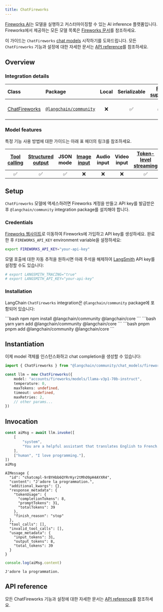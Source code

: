 ```yaml
---
title: ChatFireworks
---
```


[Fireworks AI](https://fireworks.ai/)는 모델을 실행하고 커스터마이징할 수 있는 AI inference 플랫폼입니다. Fireworks에서 제공하는 모든 모델 목록은 [Fireworks 문서](https://fireworks.ai/models)를 참조하세요.

이 가이드는 `ChatFireworks` [chat models](/oss/langchain/models) 시작하기를 도와드립니다. 모든 `ChatFireworks` 기능과 설정에 대한 자세한 문서는 [API reference](https://api.js.langchain.com/classes/langchain_community_chat_models_fireworks.ChatFireworks.html)를 참조하세요.

## Overview

### Integration details

| Class | Package | Local | Serializable | [PY support](https://python.langchain.com/docs/integrations/chat/fireworks) | Downloads | Version |
| :--- | :--- | :---: | :---: |  :---: | :---: | :---: |
| [ChatFireworks](https://api.js.langchain.com/classes/langchain_community_chat_models_fireworks.ChatFireworks.html) | [`@langchain/community`](https://www.npmjs.com/package/@langchain/community) | ❌ | ✅ | ✅ | ![NPM - Downloads](https://img.shields.io/npm/dm/@langchain/community?style=flat-square&label=%20&) | ![NPM - Version](https://img.shields.io/npm/v/@langchain/community?style=flat-square&label=%20&) |

### Model features

특정 기능 사용 방법에 대한 가이드는 아래 표 헤더의 링크를 참조하세요.

| [Tool calling](/oss/langchain/tools) | [Structured output](/oss/langchain/structured-output) | JSON mode | [Image input](/oss/langchain/messages#multimodal) | Audio input | Video input | [Token-level streaming](/oss/langchain/streaming/) | [Token usage](/oss/langchain/models#token-usage) | [Logprobs](/oss/langchain/models#log-probabilities) |
| :---: | :---: | :---: | :---: |  :---: | :---: | :---: | :---: | :---: |
| ✅ | ✅ | ✅ | ❌ | ❌ | ❌ | ✅ | ✅ | ✅ |

## Setup

`ChatFireworks` 모델에 액세스하려면 Fireworks 계정을 만들고 API key를 발급받은 후 `@langchain/community` integration package를 설치해야 합니다.

### Credentials

[Fireworks 웹사이트](https://fireworks.ai/login)로 이동하여 Fireworks에 가입하고 API key를 생성하세요. 완료한 후 `FIREWORKS_API_KEY` environment variable을 설정하세요:

```bash
export FIREWORKS_API_KEY="your-api-key"
```

모델 호출에 대한 자동 추적을 원하시면 아래 주석을 해제하여 [LangSmith](https://docs.smith.langchain.com/) API key를 설정할 수도 있습니다:

```bash
# export LANGSMITH_TRACING="true"
# export LANGSMITH_API_KEY="your-api-key"
```

### Installation

LangChain `ChatFireworks` integration은 `@langchain/community` package에 포함되어 있습니다:

<CodeGroup>
```bash npm
npm install @langchain/community @langchain/core
```
```bash yarn
yarn add @langchain/community @langchain/core
```
```bash pnpm
pnpm add @langchain/community @langchain/core
```
</CodeGroup>

## Instantiation

이제 model 객체를 인스턴스화하고 chat completion을 생성할 수 있습니다:

```typescript
import { ChatFireworks } from "@langchain/community/chat_models/fireworks"

const llm = new ChatFireworks({
    model: "accounts/fireworks/models/llama-v3p1-70b-instruct",
    temperature: 0,
    maxTokens: undefined,
    timeout: undefined,
    maxRetries: 2,
    // other params...
})
```

## Invocation

```typescript
const aiMsg = await llm.invoke([
    [
        "system",
        "You are a helpful assistant that translates English to French. Translate the user sentence.",
    ],
    ["human", "I love programming."],
])
aiMsg
```

```output
AIMessage {
  "id": "chatcmpl-9rBYHbb6QYRrKyr2tMhO9pH4AYXR4",
  "content": "J'adore la programmation.",
  "additional_kwargs": {},
  "response_metadata": {
    "tokenUsage": {
      "completionTokens": 8,
      "promptTokens": 31,
      "totalTokens": 39
    },
    "finish_reason": "stop"
  },
  "tool_calls": [],
  "invalid_tool_calls": [],
  "usage_metadata": {
    "input_tokens": 31,
    "output_tokens": 8,
    "total_tokens": 39
  }
}
```

```typescript
console.log(aiMsg.content)
```

```output
J'adore la programmation.
```

## API reference

모든 ChatFireworks 기능과 설정에 대한 자세한 문서는 [API reference](https://api.js.langchain.com/classes/langchain_community_chat_models_fireworks.ChatFireworks.html)를 참조하세요.
```